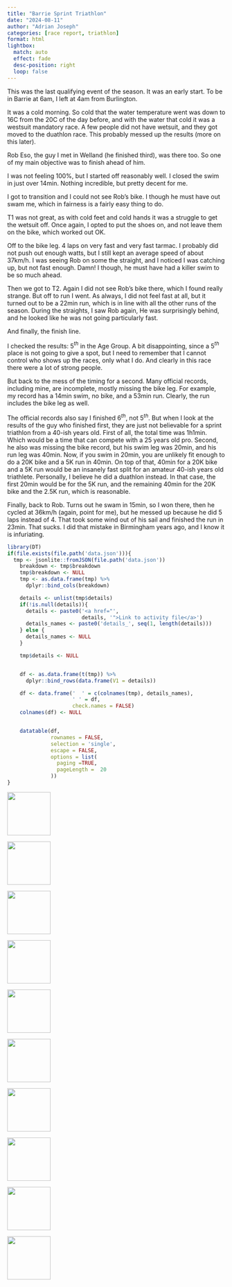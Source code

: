 ```yaml
---
title: "Barrie Sprint Triathlon"
date: "2024-08-11"
author: "Adrian Joseph"
categories: [race report, triathlon]
format: html
lightbox:
  match: auto
  effect: fade
  desc-position: right
  loop: false
---
```


This was the last qualifying event of the season. It was an early start. To be in Barrie at 6am, I left at 4am from Burlington.

It was a cold morning. So cold that the water temperature went was down to 16C from the 20C of the day before, and with the water that cold it was a westsuit mandatory race. A few people did not have wetsuit, and they got moved to the duathlon race. This probably messed up the results (more on this later).

Rob Eso, the guy I met in Welland (he finished third), was there too. So one of my main objective was to finish ahead of him.

I was not feeling 100%, but I started off reasonably well. I closed the swim in just over 14min. Nothing incredible, but pretty decent for me.

I got to transition and I could not see Rob's bike. I though he must have out swam me, which in fairness is a fairly easy thing to do.

T1 was not great, as with cold feet and cold hands it was a struggle to get the wetsuit off. Once again, I opted to put the shoes on, and not leave them on the bike, which worked out OK.

Off to the bike leg. 4 laps on very fast and very fast tarmac. I probably did not push out enough watts, but I still kept an average speed of about 37km/h. I was seeing Rob on some the straight, and I noticed I was catching up, but not fast enough. Damn! I though, he must have had a killer swim to be so much ahead.

Then we got to T2. Again I did not see Rob's bike there, which I found really strange. But off to run I went. As always, I did not feel fast at all, but it turned out to be a 22min run, which is in line with all the other runs of the season. During the straights, I saw Rob again, He was surprisingly behind, and he looked like he was not going particularly fast.

And finally, the finish line.

I checked the results: 5$^{th}$ in the Age Group. A bit disappointing, since a 5$^{th}$ place is not going to give a spot, but I need to remember that I cannot control who shows up the races, only what I do. And clearly in this race there were a lot of strong people.

But back to the mess of the timing for a second. Many official records, including mine, are incomplete, mostly missing the bike leg. For example, my record has a 14min swim, no bike, and a 53min run. Clearly, the run includes the bike leg as well.

The official records also say I finished 6$^{th}$, not 5$^{th}$. But when I look at the results of the guy who finished first, they are just not believable for a sprint triathlon from a 40-ish years old. First of all, the total time was 1h1min. Which would be a time that can compete with a 25 years old pro. Second, he also was missing the bike record, but his swim leg was 20min, and his run leg was 40min. Now, if you swim in 20min, you are unlikely fit enough to do a 20K bike and a 5K run in 40min. On top of that, 40min for a 20K bike and a 5K run would be an insanely fast split for an amateur 40-ish years old triathlete. Personally, I believe he did a duathlon instead. In that case, the first 20min would be for the 5K run, and the remaining 40min for the 20K bike and the 2.5K run, which is reasonable.

Finally, back to Rob. Turns out he swam in 15min, so I won there, then he cycled at 36km/h (again, point for me), but he messed up because he did 5 laps instead of 4. That took some wind out of his sail and finished the run in 23min. That sucks. I did that mistake in Birmingham years ago, and I know it is infuriating.

```r
library(DT)
if(file.exists(file.path('data.json'))){
  tmp <- jsonlite::fromJSON(file.path('data.json'))
    breakdown <- tmp$breakdown
    tmp$breakdown <- NULL
    tmp <- as.data.frame(tmp) %>%
      dplyr::bind_cols(breakdown)

    details <- unlist(tmp$details)
    if(!is.null(details)){
      details <- paste0('<a href="',
                        details, '">Link to activity file</a>')
      details_names <- paste0('details_', seq(1, length(details)))
    } else {
      details_names <- NULL
    }

    tmp$details <- NULL


    df <- as.data.frame(t(tmp)) %>%
      dplyr::bind_rows(data.frame(V1 = details))

    df <- data.frame('  ' = c(colnames(tmp), details_names),
                     ' ' = df,
                     check.names = FALSE)
    colnames(df) <- NULL


    datatable(df,
              rownames = FALSE,
              selection = 'single',
              escape = FALSE,
              options = list(
                paging =TRUE,
                pageLength =  20
              ))
}
```





::: {layout-ncol=4}
![](img_modal/00.png){ width="100" group="hi" }

![](img_modal/01.png){ width="100" group="hi" }

![](img_modal/02.png){ width="100" group="hi" }

![](img_modal/03.png){ width="100" group="hi" }

![](img_modal/04.png){ width="100" group="hi" }

![](img_modal/05.png){ width="100" group="hi" }

![](img_modal/06.png){ width="100" group="hi" }

![](img_modal/07.jpg){ width="100" group="hi" }

![](img_modal/11.jpg){ width="100" group="hi" }

![](img_modal/14.jpg){ width="100" group="hi" }


:::
